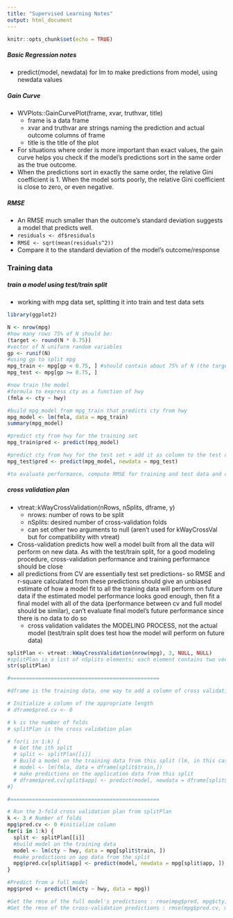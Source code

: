 ```yaml
---
title: "Supervised Learning Notes"
output: html_document
---
```


```r
knitr::opts_chunk$set(echo = TRUE)
```

##### Basic Regression notes

* predict(model, newdata) for lm to make predictions from model, using newdata values 

##### Gain Curve

* WVPlots::GainCurvePlot(frame, xvar, truthvar, title)
    + frame is a data frame
    + xvar and truthvar are strings naming the prediction and actual outcome columns of frame
    + title is the title of the plot
* For situations where order is more important than exact values, the gain curve helps you check if the model's predictions sort in the same order as the true outcome.
* When the predictions sort in exactly the same order, the relative Gini coefficient is 1. When the model sorts poorly, the relative Gini coefficient is close to zero, or even negative.

##### RMSE

* An RMSE much smaller than the outcome's standard deviation suggests a model that predicts well.
* `residuals <- df$residuals`
* `RMSE <- sqrt(mean(residuals^2))`
* Compare it to the standard deviation of the model's outcome/response

### Training data

##### train a model using test/train split

* working with mpg data set, splitting it into train and test data sets

```r
library(ggplot2)

N <- nrow(mpg)
#how many rows 75% of N should be:
(target <- round(N * 0.75))
#vector of N uniform random variables
gp <- runif(N)
#using gp to split mpg 
mpg_train <- mpg[gp < 0.75, ] #should contain about 75% of N (the target) 
mpg_test <- mpg[gp >= 0.75, ]

#now train the model 
#formula to express cty as a function of hwy
(fmla <- cty ~ hwy)

#build mpg_model from mpg_train that predicts cty from hwy 
mpg_model <- lm(fmla, data = mpg_train)
summary(mpg_model)

#predict cty from hwy for the training set
mpg_train$pred <- predict(mpg_model)

#predict cty from hwy for the test set + add it as column to the test data 
mpg_test$pred <- predict(mpg_model, newdata = mpg_test)

#to evaluate performance, compute RMSE for training and test data and compare, do the same for r-square
```

##### cross validation plan

* vtreat::kWayCrossValidation(nRows, nSplits, dframe, y)
    + nrows: number of rows to be split
    + nSplits: desired number of cross-validation folds
    + can set other two arguments to null (aren't used for kWayCrossVal but for compatibility with vtreat)
* Cross-validation predicts how well a model built from all the data will perform on new data. As with the test/train split, for a good modeling procedure, cross-validation performance and training performance should be close
* all predictions from CV are essentially test set predictions- so RMSE and r-square calculated from these predictions should give an unbiased estimate of how a model fit to all the training data will perform on future data 
if the estimated model performance looks good enough, then fit a final model with all of the data (performance between cv and full model should be similar), can't evaluate final model's future performance since there is no data to do so
    + cross validation validates the MODELING PROCESS, not the actual model (test/train split does test how the model will perform on future data)
    

```r
splitPlan <- vtreat::kWayCrossValidation(nrow(mpg), 3, NULL, NULL)
#splitPlan is a list of nSplits elements; each element contains two vectors: train: the indices of dframe that will form the training set, and app: the indices of dframe that will form the test (or application) set
str(splitPlan)

#================================================

#dframe is the training data, one way to add a column of cross validation predictions to a frame is: 

# Initialize a column of the appropriate length
# dframe$pred.cv <- 0 

# k is the number of folds
# splitPlan is the cross validation plan

# for(i in 1:k) {
  # Get the ith split
  # split <- splitPlan[[i]]
  # Build a model on the training data from this split (lm, in this case)
  # model <- lm(fmla, data = dframe[split$train,])
  # make predictions on the application data from this split
  # dframe$pred.cv[split$app] <- predict(model, newdata = dframe[split$app,])
#}

#================================================

# Run the 3-fold cross validation plan from splitPlan
k <- 3 # Number of folds
mpg$pred.cv <- 0 #initialize column
for(i in 1:k) {
  split <- splitPlan[[i]]
  #build model on the training data
  model <- lm(cty ~ hwy, data = mpg[split$train, ]) 
  #make predictions on app data from the split
  mpg$pred.cv[split$app] <- predict(model, newdata = mpg[split$app, ]) 
}

#Predict from a full model
mpg$pred <- predict(lm(cty ~ hwy, data = mpg))

#Get the rmse of the full model's predictions : rmse(mpg$pred, mpg$cty) = 1.247045
#Get the rmse of the cross-validation predictions : rmse(mpg$pred.cv, mpg$cty) = 1.260323
```






